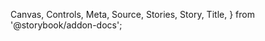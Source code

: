   Canvas,
  Controls,
  Meta,
  Source,
  Stories,
  Story,
  Title,
} from '@storybook/addon-docs';



<Meta of={BadgeStories} />

<Title />

<Markdown>{_01_Overview}</Markdown>

<Canvas sourceState="shown" withToolbar="true" />
<Controls />

<Markdown>{_02_Usage}</Markdown>

## Component Properties

<Markdown>{_03_Status}</Markdown>
<Canvas of={BadgeStories.Status} />

<Markdown>{_04_BorderRadius}</Markdown>
<Canvas of={BadgeStories.BorderRadius} />

<Markdown>{_05_OtherProperties}</Markdown>
<Canvas of={BadgeStories.WithIcon} />

<Markdown>{_06_BestPractices}</Markdown>
